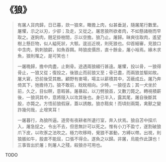 # 《狼》

> 有屠人貨肉歸，日已暮，欻一狼來，瞰擔上肉，似甚垂涎，隨屠尾行數里。屠懼，示之以刃，少卻；及走，又從之。屠思狼所欲者肉，不如懸諸樹而早取之。遂鉤肉，翹足掛樹間，示以空擔。狼乃止。屠歸。昧爽往取肉，遙望樹上懸巨物，似人縊死狀，大駭。逡巡近視，則死狼也。仰首細審，見狼口中含肉，鉤刺狼齶，如魚吞餌。時狼皮價昂，直十餘金，屠小裕焉。緣木求魚，狼則罹之，是可笑也！
>
> 一屠晚歸，擔中肉盡，止剩骨。途遇兩狼綴行甚遠。屠懼，投以骨，一狼得骨止，一狼又從；復投之，後狼止而前狼又至；骨已盡，而兩狼並驅如故。屠大窘，恐前後受其敵。顧野有麥場，場主以薪積其中，苫蔽成丘。屠乃奔倚其下，弛擔待刀。狼不敢前，眈眈相向。少時，一狼徑去；其一犬坐於前，久之，目似瞑，意暇甚。屠暴起，以刀劈狼首，又數刀斃之。轉視積薪後，一狼洞其中，意將隧入以攻其後也。身已半入，露其尾，屠自後斷其股，亦斃之。方悟前狼假寐，蓋以誘敵。狼亦黠矣！而頃刻兩斃，禽獸之變詐幾何哉，止增笑耳！
>
> 一屠暮行，為狼所逼。道旁有夜耕者所遺行室，奔入伏焉。狼自苫中探爪入，屠急捉之，令出不去，但思無計可以死之。惟有小刀不盈寸，遂割破狼爪下皮，以吹豕之法吹之。極力吹移時，覺狼不甚動，方縛以帶。出視，則狼脹如牛，股直不能屈，口張不得合。遂負之以歸。非屠，烏能作此謀也！三事皆出於屠；則屠人之殘，殺狼亦可用也。

TODO
